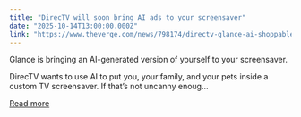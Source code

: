 ```yaml
---
title: "DirecTV will soon bring AI ads to your screensaver"
date: "2025-10-14T13:00:00.000Z"
link: "https://www.theverge.com/news/798174/directv-glance-ai-shoppable-screensavers"
---
```


Glance is bringing an AI-generated version of yourself to your screensaver.	

DirecTV wants to use AI to put you, your family, and your pets inside a custom TV screensaver. If that’s not uncanny enoug...

[Read more](https://www.theverge.com/news/798174/directv-glance-ai-shoppable-screensavers)
